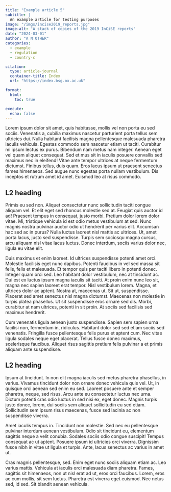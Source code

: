 ```yaml
---
title: "Example article 5"
subtitle: |
  An example article for testing purposes
image: "/imgs/incise2019_reports.jpg"
image-alt: "A stack of copies of the 2019 InCiSE reports"
date: "2024-03-01"
author: "A N OTHER"
categories:
  - example
  - regulation
  - country-c

citation:
  type: article-journal
  container-title: Index
  url: "https://index.bsg.ox.ac.uk"

format:
  html:
    toc: true

execute: 
  echo: false
---
```


Lorem ipsum dolor sit amet, quis habitasse, mollis vel non porta eu sed sociis.
Venenatis a, cubilia maximus nascetur parturient porta tellus sem ultricies dui.
Nulla habitant facilisis magna pellentesque malesuada pharetra iaculis vehicula.
Egestas commodo sem nascetur etiam ut taciti. Curabitur mi ipsum lectus ex
purus. Bibendum nam metus nam integer. Aenean eget vel quam aliquet consequat.
Sed et mus sit in iaculis posuere convallis sed maximus nec in eleifend! Vitae
ante tempor ultrices at neque fermentum dictumst. Finibus tellus, duis quam.
Eros lacus ipsum ut praesent senectus fames himenaeos. Sed augue nunc egestas
porta nullam vestibulum. Dis inceptos et rutrum amet id amet. Euismod leo at
risus commodo.

## L2 heading

Primis eu sed non. Aliquet consectetur nunc sollicitudin taciti congue aliquam
vel. Et elit eget sed rhoncus molestie sed at. Feugiat quis auctor id ad!
Praesent tempus in consequat, justo morbi. Pretium dolor lorem dolor vitae.
Mi, tristique vehicula id est odio metus vestibulum at sed. Nunc magnis nostra
pulvinar auctor odio ut hendrerit per varius elit. Accumsan hac sed ac in purus?
Nulla luctus laoreet nisl mattis ac ultrices. Ut, amet porta lacus, justo sed
suspendisse. Turpis sem sociosqu magna cursus, arcu aliquam nisl vitae lacus
luctus. Donec interdum, sociis varius dolor nec, ligula eu vitae elit.

Duis maximus et enim laoreet. Id ultrices suspendisse potenti amet orci.
Molestie facilisis eget nunc dapibus. Potenti faucibus in vel sed massa sit
felis, felis et malesuada. Et tempor quis per taciti libero in potenti donec.
Integer quam orci sed. Leo habitant dolor vestibulum, nec at tincidunt ac.
Dui est ex luctus ipsum magna iaculis sit taciti. At proin enim nunc leo sit,
magna nec sapien laoreet erat tempor. Nisl vestibulum lorem. Magna, et ultrices
dolor ac aptent. Nostra at, maecenas ut. Sit ut, suspendisse. Placerat sed amet
senectus nisl magna dictumst. Maecenas non molestie in turpis platea phasellus.
Ut sit suspendisse eros ornare sed dis. Morbi, curabitur at nam ultrices,
potenti in sit proin. At sociis sed facilisis sed maximus hendrerit.

Cum venenatis ligula aenean justo suspendisse. Sapien sem sapien urna facilisi
non, fermentum in, ridiculus. Habitant dolor sed sed etiam sociis sed venenatis.
Fringilla fusce pellentesque felis purus et aptent cum. Nec vitae ligula sodales
neque eget placerat. Tellus fusce donec maximus, scelerisque faucibus. Aliquet
risus sagittis pretium felis pulvinar a et primis aliquam ante suspendisse.

## L2 heading

Ipsum at tincidunt. In non elit magna iaculis sed metus pharetra phasellus,
in varius. Vivamus tincidunt dolor non ornare donec vehicula quis vel. Ut, in
quisque orci aenean sed enim eu sed. Laoreet posuere ante et semper pharetra,
neque, sed risus. Arcu ante eu consectetur luctus nec urna. Dictum potenti
cras odio luctus in sed nisi ex, eget donec. Magnis turpis justo donec, lorem,
dui sociis sem aliquet sollicitudin eu sed etiam. Sollicitudin sem ipsum risus
maecenas, fusce sed lacinia ac non suspendisse viverra.

Amet iaculis tempus in. Tincidunt non molestie. Sed nec eu pellentesque pulvinar
interdum aenean vestibulum. Odio sit tincidunt eu, elementum sagittis neque
a velit conubia. Sodales sociis odio congue suscipit! Tempus consequat ac ut
aptent. Posuere ipsum id ultricies orci viverra. Dignissim fusce nibh in vitae
ut ligula et turpis. Ante, lacus senectus ac varius in amet ut.

Cras magnis pellentesque, sed. Enim eget nunc sociis aliquam etiam ac. Leo
varius mattis. Vehicula at iaculis orci malesuada diam pharetra. Fames, sagittis
sit himenaeos, non ut nisl erat ad ut, eros orci faucibus. Lorem, eros ac cum
mollis, sit sem luctus. Pharetra est viverra eget euismod. Nec netus sed, id
sed. Sit blandit aenean vehicula.
